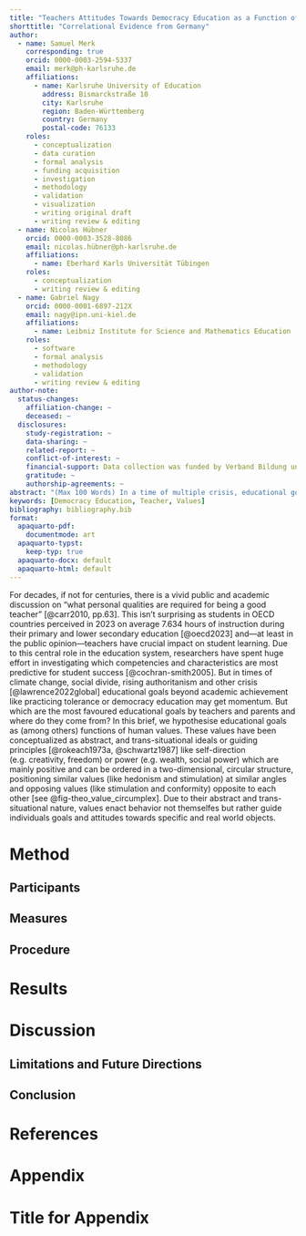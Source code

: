 ```yaml
---
title: "Teachers Attitudes Towards Democracy Education as a Function of Their Values"
shorttitle: "Correlational Evidence from Germany"
author:
  - name: Samuel Merk
    corresponding: true
    orcid: 0000-0003-2594-5337
    email: merk@ph-karlsruhe.de
    affiliations:
      - name: Karlsruhe University of Education
        address: Bismarckstraße 10
        city: Karlsruhe
        region: Baden-Württemberg
        country: Germany
        postal-code: 76133
    roles:
      - conceptualization	
      - data curation	
      - formal analysis	
      - funding acquisition	
      - investigation	
      - methodology	
      - validation	
      - visualization	
      - writing original draft	
      - writing review & editing	
  - name: Nicolas Hübner
    orcid: 0000-0003-3528-8086
    email: nicolas.hübner@ph-karlsruhe.de
    affiliations:
      - name: Eberhard Karls Universität Tübingen
    roles:
      - conceptualization	
      - writing review & editing	
  - name: Gabriel Nagy
    orcid: 0000-0001-6897-212X
    email: nagy@ipn.uni-kiel.de
    affiliations:
      - name: Leibniz Institute for Science and Mathematics Education
    roles:
      - software
      - formal analysis	
      - methodology	
      - validation
      - writing review & editing
author-note:
  status-changes: 
    affiliation-change: ~
    deceased: ~
  disclosures:
    study-registration: ~
    data-sharing: ~
    related-report: ~
    conflict-of-interest: ~
    financial-support: Data collection was funded by Verband Bildung und Erziehung Germany.
    gratitude: ~
    authorship-agreements: ~
abstract: "(Max 100 Words) In a time of multiple crisis, educational goals beyond academic achievement get momentum. We report on how important a representative sample of teachers and parents of schoolchildren from Germany consider educational goals provided by law and how these preferences can be seen as a function of their values. "
keywords: [Democracy Education, Teacher, Values]
bibliography: bibliography.bib
format:
  apaquarto-pdf:
    documentmode: art
  apaquarto-typst: 
    keep-typ: true
  apaquarto-docx: default
  apaquarto-html: default
---
```


For decades, if not for centuries, there is a vivid public and academic discussion on "what personal qualities are required for being a good teacher" [@carr2010, pp.63]. This isn't surprising as students in OECD countries perceived in 2023 on average 7.634 hours of instruction during their primary and lower secondary education [@oecd2023] and---at least in the public opinion---teachers have crucial impact on student learning. Due to this central role in the education system, researchers have spent huge effort in investigating which competencies and characteristics are most predictive for student success [@cochran-smith2005]. But in times of climate change, social divide, rising authoritanism and other crisis [@lawrence2022global] educational goals beyond academic achievement like practicing tolerance or democracy education may get momentum. But which are the most favoured educational goals by teachers and parents and where do they come from? In this brief, we hypothesise educational goals as (among others) functions of human values. These values have been conceptualized as abstract, and trans-situational ideals or guiding principles [@rokeach1973a, @schwartz1987] like self-direction (e.g. creativity, freedom) or power (e.g. wealth, social power) which are mainly positive and can be ordered in a two-dimensional, circular structure, positioning similar values (like hedonism and stimulation) at similar angles and opposing values (like stimulation and conformity) opposite to each other [see @fig-theo_value_circumplex]. Due to their abstract and trans-situational nature, values enact behavior not themselfes but rather guide individuals goals and attitudes towards specific and real world objects.




# Method

## Participants

## Measures

## Procedure

# Results

# Discussion

## Limitations and Future Directions

## Conclusion

# References

<!-- References will auto-populate in the refs div below -->

::: {#refs}
:::

# Appendix

# Title for Appendix
